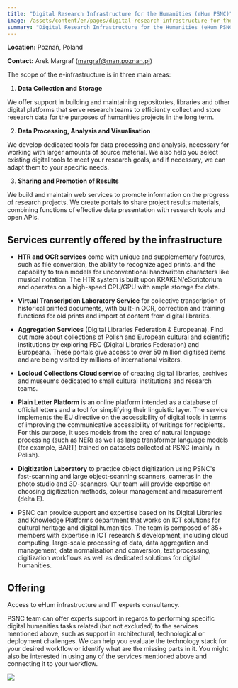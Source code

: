 ```yaml
---
title: "Digital Research Infrastructure for the Humanities (eHum PSNC)"
image: /assets/content/en/pages/digital-research-infrastructure-for-the-humanities-poznan-poland/image.jpg
summary: "Digital Research Infrastructure for the Humanities (eHum PSNC)"
---
```

**Location:** Poznań, Poland

**Contact:** Arek Margraf ([margraf@man.poznan.pl](mailto:margraf@man.poznan.pl))

The scope of the e-infrastructure is in three main areas:

1. **Data Collection and Storage**

  We offer support in building and maintaining repositories, libraries and other digital
  platforms that serve research teams to efficiently collect and store research data for the
  purposes of humanities projects in the long term.

2. **Data Processing, Analysis and Visualisation**

  We develop dedicated tools for data processing and analysis, necessary for working with larger
  amounts of source material. We also help you select existing digital tools to meet your
  research goals, and if necessary, we can adapt them to your specific needs.

3. **Sharing and Promotion of Results**

  We build and maintain web services to promote information on the progress of research
  projects. We create portals to share project results materials, combining functions of
  effective data presentation with research tools and open APIs.

## Services currently offered by the infrastructure

- **HTR and OCR services** come with unique and supplementary features, such as file conversion,
  the ability to recognize aged prints, and the capability to train models for unconventional
  handwritten characters like musical notation. The HTR system is built upon KRAKEN/eScriptorium
  and operates on a high-speed CPU/GPU with ample storage for data.

- **Virtual Transcription Laboratory Service** for collective transcription of historical printed
  documents, with built-in OCR, correction and training functions for old prints and import of
  content from digital libraries.

- **Aggregation Services** (Digital Libraries Federation & Europeana). Find out more about
  collections of Polish and European cultural and scientific institutions by exploring FBC
  (Digital Libraries Federation) and Europeana. These portals give access to over 50 million
  digitised items and are being visited by millions of international visitors.

- **Locloud Collections Cloud service** of creating digital libraries, archives and
  museums dedicated to small cultural institutions and research teams.

- **Plain Letter Platform** is an online platform intended as a database of official letters and a
  tool for simplifying their linguistic layer. The service implements the EU directive on the
  accessibility of digital tools in terms of improving the communicative accessibility of writings
  for recipients. For this purpose, it uses models from the area of natural language processing
  (such as NER) as well as large transformer language models (for example, BART) trained on
  datasets collected at PSNC (mainly in Polish).

- **Digitization Laboratory** to practice object digitization using PSNC's fast-scanning and large
  object-scanning scanners, cameras in the photo studio and 3D-scanners. Our team will provide
  expertise on choosing digitization methods, colour management and measurement (delta E).

- PSNC can provide support and expertise based on its Digital Libraries and Knowledge Platforms
  department that works on ICT solutions for cultural heritage and digital humanities. The team is
  composed of 35+ members with expertise in ICT research & development, including cloud computing,
  large-scale processing of data, data aggregation and management, data normalisation and
  conversion, text processing, digitization workflows as well as dedicated solutions for digital
  humanities.

## Offering

Access to eHum infrastructure and IT experts consultancy.

PSNC team can offer experts support in regards to performing specific digital humanities tasks
related (but not excluded) to the services mentioned above, such as support in architectural,
technological or deployment challenges. We can help you evaluate the technology stack for your
desired workflow or identify what are the missing parts in it. You might also be interested in using
any of the services mentioned above and connecting it to your workflow.

<LinkButton href="/tna-application-process/" label="Apply Now" />

![](/assets/content/en/pages/digital-research-infrastructure-for-the-humanities-poznan-poland/logo.png)
